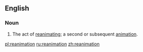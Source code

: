 {{see|Reanimation}}
==English==
===Noun===
{{en-noun}}
# The act of [[reanimate|reanimating]]; a second or subsequent [[animation]].

[[pl:reanimation]]
[[ru:reanimation]]
[[zh:reanimation]]